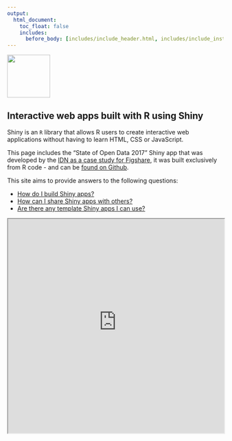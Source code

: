 ```yaml
---
output:
  html_document:
    toc_float: false
    includes:
      before_body: [includes/include_header.html, includes/include_institutional-support.html]
---
```



<div class="row align-items-center">

<div class="col-md-6 align-self-center">

<div class="row align-items-center">
<div class="col-xs-3 align-self-center">
  <img style="width:100px" src="images/shiny-logo.png">
</div>
  <div class="col-xs-9 align-self-center">
<h2>Interactive web apps built with R using Shiny</h2>
</div>
</div>


Shiny is an `R` library that allows R users to create interactive web applications without having to learn HTML, CSS or JavaScript. 

This page includes the "State of Open Data 2017" Shiny app that was developed by the [IDN as a case study for Figshare](https://idn.it.ox.ac.uk/article/state-of-open-data-survey-2017), it was built exclusively from R code - and can be [found on Github](https://github.com/martinjhnhadley/open-data-survey-shiny-app-2017).

This site aims to provide answers to the following questions:

- [How do I build Shiny apps?](tutorials.html)
- [How can I share Shiny apps with others?](deploy.html)
- [Are there any template Shiny apps I can use?](templates.html)

</div>

<div class="col-md-6 align-self-center">

<iframe src="http://livedataoxford.shinyapps.io/open_data_survey_2017/" width="100%" height="500px"></iframe>

</div>

</div>
